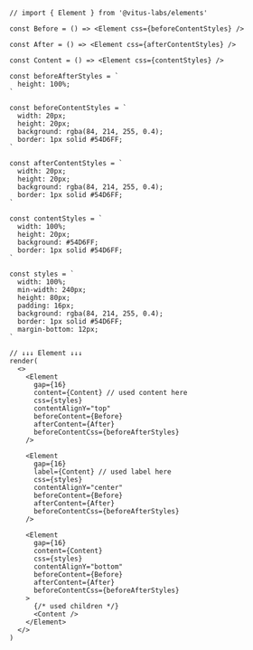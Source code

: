 ```tsx editor=false
// import { Element } from '@vitus-labs/elements'

const Before = () => <Element css={beforeContentStyles} />

const After = () => <Element css={afterContentStyles} />

const Content = () => <Element css={contentStyles} />

const beforeAfterStyles = `
  height: 100%;
`

const beforeContentStyles = `
  width: 20px;
  height: 20px;
  background: rgba(84, 214, 255, 0.4);
  border: 1px solid #54D6FF;
`

const afterContentStyles = `
  width: 20px;
  height: 20px;
  background: rgba(84, 214, 255, 0.4);
  border: 1px solid #54D6FF;
`

const contentStyles = `
  width: 100%;
  height: 20px;
  background: #54D6FF;
  border: 1px solid #54D6FF;
`

const styles = `
  width: 100%;
  min-width: 240px;
  height: 80px;
  padding: 16px;
  background: rgba(84, 214, 255, 0.4);
  border: 1px solid #54D6FF;
  margin-bottom: 12px;
`

// ↓↓↓ Element ↓↓↓
render(
  <>
    <Element
      gap={16}
      content={Content} // used content here
      css={styles}
      contentAlignY="top"
      beforeContent={Before}
      afterContent={After}
      beforeContentCss={beforeAfterStyles}
    />

    <Element
      gap={16}
      label={Content} // used label here
      css={styles}
      contentAlignY="center"
      beforeContent={Before}
      afterContent={After}
      beforeContentCss={beforeAfterStyles}
    />

    <Element
      gap={16}
      content={Content}
      css={styles}
      contentAlignY="bottom"
      beforeContent={Before}
      afterContent={After}
      beforeContentCss={beforeAfterStyles}
    >
      {/* used children */}
      <Content />
    </Element>
  </>
)
```
